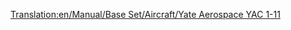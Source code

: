 [[Translation:en/Manual/Base Set/Aircraft/Yate Aerospace YAC 1-11]]

{{es/Manual/Base Set/Aircraft/Aeronaves|Nombre=Yate Aerospace YAC 1-11
|Imagen=[[File:en/Manual/Base Set/Aircraft/BritishAerospaceBAC1-11.png|Yate Aerospace YAC 1-11]]
|Precio=65.624 € (32.812 £)
|Velocidad=947 km/h (592 mph)
|Coste-anual=7.592 € (3,796 £)
|Diseño=1963
|Duración=22
|Capacidad=95 pasajeros y 10 sacos de correo
|
|Descripción=Un avión pequeño con bajo coste de mantenimiento.
|Vida-real=British Aerospace BAC 1-11
}}